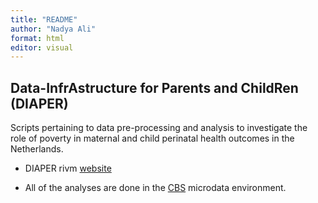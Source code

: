 ```yaml
---
title: "README"
author: "Nadya Ali"
format: html
editor: visual
---
```


## Data-InfrAstructure for Parents and ChildRen (DIAPER)

Scripts pertaining to data pre-processing and analysis to investigate the role of poverty in maternal and child perinatal health outcomes in the Netherlands.

-   DIAPER rivm [website](https://www.rivm.nl/monitoren-zwangerschap-en-geboorte/diaper)

-   All of the analyses are done in the [CBS](https://www.cbs.nl/en-gb/our-services/customised-services-microdata/microdata-conducting-your-own-research) microdata environment.